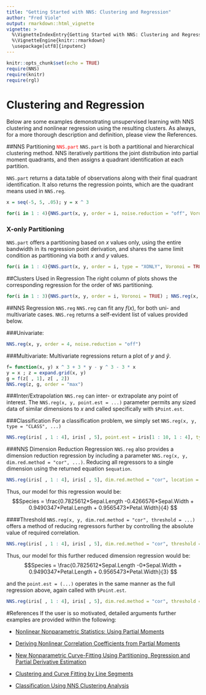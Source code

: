 ---
title: "Getting Started with NNS: Clustering and Regression"
author: "Fred Viole"
output: rmarkdown::html_vignette
vignette: >
  %\VignetteIndexEntry{Getting Started with NNS: Clustering and Regression}
  %\VignetteEngine{knitr::rmarkdown}
  \usepackage[utf8]{inputenc}
---

```{r setup, include=FALSE}
knitr::opts_chunk$set(echo = TRUE)
require(NNS)
require(knitr)
require(rgl)
```

# Clustering and Regression
Below are some examples demonstrating unsupervised learning with NNS clustering and nonlinear regression using the resulting clusters.  As always, for a more thorough description and definition, please view the References.

##NNS Partitioning <span style="color:red">`NNS.part`</span>
`NNS.part` is both a partitional and hierarchical clustering method.  NNS iteratively partitions the joint distribution into partial moment quadrants, and then assigns a quadrant identification at each partition.

`NNS.part` returns a data.table of observations along with their final quadrant identification.  It also returns the regression points, which are the quadrant means used in `NNS.reg`.
```{r linear,results='hide'}
x = seq(-5, 5, .05); y = x ^ 3

for(i in 1 : 4){NNS.part(x, y, order = i, noise.reduction = "off", Voronoi = TRUE)}
```

### X-only Partitioning
`NNS.part` offers a partitioning based on $x$ values only, using the entire bandwidth in its regression point derivation, and shares the same limit condition as partitioning via both $x$ and $y$ values.
```{r x part,results='hide'}
for(i in 1 : 4){NNS.part(x, y, order = i, type = "XONLY", Voronoi = TRUE)}
```

##Clusters Used in Regression
The right column of plots shows the corresponding regression for the order of `NNS` partitioning.
```{r depreg,results='hide'}
for(i in 1 : 3){NNS.part(x, y, order = i, Voronoi = TRUE) ; NNS.reg(x, y, order = i)}
```


##NNS Regression `NNS.reg`
`NNS.reg` can fit any $f(x)$, for both uni- and multivariate cases.  `NNS.reg` returns a self-evident list of values provided below.

###Univariate:
```{r nonlinear,fig.width=5,fig.height=3,fig.align = "center"}
NNS.reg(x, y, order = 4, noise.reduction = "off")
```

###Multivariate:
Multivariate regressions return a plot of $y$ and $\hat{y}$.
```{r nonlinear multi,results='hide',fig.width=5,fig.height=3,fig.align = "center"}
f= function(x, y) x ^ 3 + 3 * y - y ^ 3 - 3 * x
y = x ; z = expand.grid(x, y)
g = f(z[ , 1], z[ , 2])
NNS.reg(z, g, order = "max")
```

###Inter/Extrapolation
`NNS.reg` can inter- or extrapolate any point of interest.  The `NNS.reg(x, y, point.est = ...)` parameter permits any sized data of similar dimensions to $x$ and called specifically with `$Point.est`.

###Classification
For a classification problem, we simply set `NNS.reg(x, y, type = "CLASS", ...)`
```{r iris point.est,fig.width=5,fig.height=3,fig.align = "center"}
NNS.reg(iris[ , 1 : 4], iris[ , 5], point.est = iris[1 : 10, 1 : 4], type = "CLASS", location = "topleft")$Point.est
```

###NNS Dimension Reduction Regression
`NNS.reg` also provides a dimension reduction regression by including a parameter `NNS.reg(x, y, dim.red.method = "cor", ...)`.  Reducing all regressors to a single dimension using the returned equation `$equation`.
```{r nonlinear class,fig.width=5,fig.height=3,fig.align = "center"}
NNS.reg(iris[ , 1 : 4], iris[ , 5], dim.red.method = "cor", location = "topleft")$equation
```
Thus, our model for this regression would be:
$$Species = \frac{0.7825612*Sepal.Length -0.4266576*Sepal.Width +	0.9490347*Petal.Length + 0.9565473*Petal.Width}{4} $$


####Threshold
`NNS.reg(x, y, dim.red.method = "cor", threshold = ...)` offers a method of reducing regressors further by controlling the absolute value of required correlation.
```{r nonlinear class threshold,fig.width=5,fig.height=3,fig.align = "center"}
NNS.reg(iris[ , 1 : 4], iris[ , 5], dim.red.method = "cor", threshold = .75, location = "topleft")$equation
```
Thus, our model for this further reduced dimension regression would be:
$$Species = \frac{0.7825612*Sepal.Length -0*Sepal.Width +	0.9490347*Petal.Length + 0.9565473*Petal.Width}{3} $$

and the `point.est = (...)` operates in the same manner as the full regression above, again called with `$Point.est`.
```{r final,fig.width=5,fig.height=3,fig.align = "center"}
NNS.reg(iris[ , 1 : 4], iris[ , 5], dim.red.method = "cor", threshold = .75, point.est = iris[1 : 10, 1 : 4], location = "topleft")$Point.est
```


#References
If the user is so motivated, detailed arguments further examples are provided within the following:

* [Nonlinear Nonparametric Statistics: Using Partial Moments](http://a.co/5bpHvUg)

* [Deriving Nonlinear Correlation Coefficients from Partial Moments](https://ssrn.com/abstract=2148522)

* [New Nonparametric Curve-Fitting Using Partitioning, Regression and Partial Derivative Estimation](https://ssrn.com/abstract=2852570)

* [Clustering and Curve Fitting by Line Segments](https://ssrn.com/abstract=2861339)

* [Classification Using NNS Clustering Analysis](https://ssrn.com/abstract=2864711)
